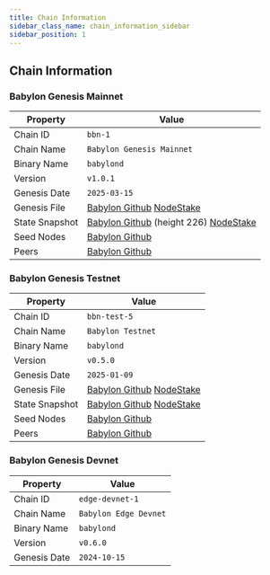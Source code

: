 ```yaml
---
title: Chain Information
sidebar_class_name: chain_information_sidebar
sidebar_position: 1
---
```




## Chain Information

### Babylon Genesis Mainnet

| Property | Value |
|----------|-------|
| Chain ID | `bbn-1` |
| Chain Name | `Babylon Genesis Mainnet` |
| Binary Name | `babylond` |
| Version | `v1.0.1` |
| Genesis Date | `2025-03-15` |
| Genesis File | [Babylon Github](https://github.com/babylonlabs-io/networks/blob/main/bbn-1/network-artifacts/genesis.json) [NodeStake](https://ss.babylon.nodestake.org/genesis.json) |
| State Snapshot | [Babylon Github](https://github.com/babylonlabs-io/networks/blob/main/bbn-1/network-artifacts/bbn-1.tar.gz) (height 226) [NodeStake](https://nodestake.org/babylon) |
| Seed Nodes | [Babylon Github](https://github.com/babylonlabs-io/networks/blob/main/bbn-1/network-artifacts/seeds.txt) |
| Peers | [Babylon Github](https://github.com/babylonlabs-io/networks/blob/main/bbn-1/network-artifacts/peers.txt) |

### Babylon Genesis Testnet

| Property | Value |
|----------|-------|
| Chain ID | `bbn-test-5` |
| Chain Name | `Babylon Testnet` |
| Binary Name | `babylond` |
| Version | `v0.5.0` |
| Genesis Date | `2025-01-09` |
| Genesis File | [Babylon Github](https://github.com/babylonlabs-io/networks/blob/main/bbn-test-5/network-artifacts/genesis.json) [NodeStake](https://ss.babylon.nodestake.org/genesis.json)|
| State Snapshot | [Babylon Github](https://github.com/babylonlabs-io/networks/blob/main/bbn-test-5/network-artifacts/bbn-test-5.tar.gz) [NodeStake](https://nodestake.org/babylon) |
| Seed Nodes | [Babylon Github](https://github.com/babylonlabs-io/networks/tree/main/bbn-test-5/network-artifacts/seeds.txt) |
| Peers | [Babylon Github](https://github.com/babylonlabs-io/networks/tree/main/bbn-test-5/network-artifacts/peers.txt) |

### Babylon Genesis Devnet

| Property | Value |
|----------|-------|
| Chain ID | `edge-devnet-1` |
| Chain Name | `Babylon Edge Devnet` |
| Binary Name | `babylond` |
| Version | `v0.6.0` |
| Genesis Date | `2024-10-15` |
